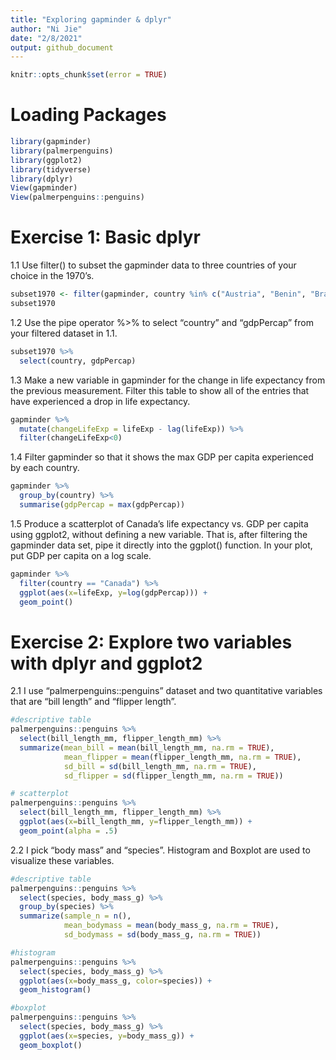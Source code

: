 ```yaml
---
title: "Exploring gapminder & dplyr"
author: "Ni Jie"
date: "2/8/2021"
output: github_document
---
```

```r
knitr::opts_chunk$set(error = TRUE)
```

# Loading Packages

```r
library(gapminder)
library(palmerpenguins)
library(ggplot2)
library(tidyverse)
library(dplyr)
View(gapminder)
View(palmerpenguins::penguins)
```

# Exercise 1: Basic dplyr

1.1 Use filter() to subset the gapminder data to three countries of your choice in the 1970’s.

```r
subset1970 <- filter(gapminder, country %in% c("Austria", "Benin", "Brazil") & year >=1970 & year < 1980)
subset1970
```
1.2 Use the pipe operator %>% to select “country” and “gdpPercap” from your filtered dataset in 1.1.

```r
subset1970 %>%
  select(country, gdpPercap)
```
1.3 Make a new variable in gapminder for the change in life expectancy from the previous measurement. Filter this table to show all of the entries that have experienced a drop in life expectancy.

```r
gapminder %>%
  mutate(changeLifeExp = lifeExp - lag(lifeExp)) %>%
  filter(changeLifeExp<0)
```
1.4 Filter gapminder so that it shows the max GDP per capita experienced by each country.

```r
gapminder %>%
  group_by(country) %>%
  summarise(gdpPercap = max(gdpPercap))
```
1.5 Produce a scatterplot of Canada’s life expectancy vs. GDP per capita using ggplot2, without defining a new variable. That is, after filtering the gapminder data set, pipe it directly into the ggplot() function. In your plot, put GDP per capita on a log scale.

```r
gapminder %>%
  filter(country == "Canada") %>%
  ggplot(aes(x=lifeExp, y=log(gdpPercap))) + 
  geom_point()
```

# Exercise 2: Explore two variables with dplyr and ggplot2

2.1 I use "palmerpenguins::penguins" dataset and two quantitative variables that are "bill length" and "flipper length".

```r
#descriptive table
palmerpenguins::penguins %>%
  select(bill_length_mm, flipper_length_mm) %>%
  summarize(mean_bill = mean(bill_length_mm, na.rm = TRUE),
            mean_flipper = mean(flipper_length_mm, na.rm = TRUE),
            sd_bill = sd(bill_length_mm, na.rm = TRUE),
            sd_flipper = sd(flipper_length_mm, na.rm = TRUE))

# scatterplot
palmerpenguins::penguins %>%
  select(bill_length_mm, flipper_length_mm) %>%
  ggplot(aes(x=bill_length_mm, y=flipper_length_mm)) + 
  geom_point(alpha = .5)
```
2.2 I pick "body mass" and "species". Histogram and Boxplot are used to visualize these variables.

```r
#descriptive table
palmerpenguins::penguins %>%
  select(species, body_mass_g) %>%
  group_by(species) %>%
  summarize(sample_n = n(), 
            mean_bodymass = mean(body_mass_g, na.rm = TRUE), 
            sd_bodymass = sd(body_mass_g, na.rm = TRUE))

#histogram
palmerpenguins::penguins %>%
  select(species, body_mass_g) %>%
  ggplot(aes(x=body_mass_g, color=species)) + 
  geom_histogram()

#boxplot
palmerpenguins::penguins %>%
  select(species, body_mass_g) %>%
  ggplot(aes(x=species, y=body_mass_g)) + 
  geom_boxplot()
```

